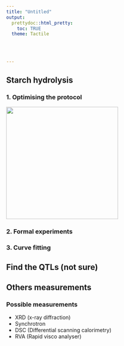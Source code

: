```yaml
---
title: "Untitled"
output: 
  prettydoc::html_pretty:
    toc: TRUE
  theme: Tactile
  

    
    
---
```


## **Starch hydrolysis**
### 1. Optimising the protocol
![](images/20190903_Hydrolysis 6h.png){width=300px}

### 2. Formal experiments

### 3. Curve fitting

## **Find the QTLs (not sure)**

## **Others measurements**
### Possible measurements

- XRD (x-ray diffraction)
- Synchrotron
- DSC (Differential scanning calorimetry)
- RVA (Rapid visco analyser)
  
